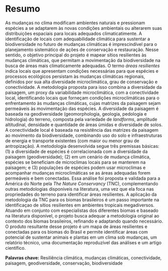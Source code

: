 # Resumo
<!-- Nos nossos textos temos que padronizar o que entendemos por adatação às mudanças climáticas. No sentido mais restrito, adaptação é a mudança evolutiva da espécies em reposta à pressão ambiental, assim as espécies podem se adaptar (evoluir) para terem condições fisiológicas que suportem o novo clima, ou migrarem para áreas adequadas aos seus nichos. No entento, há também adaptação sendo usado em sentidos mais amplos, incluindo a migração. Sugiro mantermos o termo mais restrito, para ficar mais relacionado conceitualmente com a discussão de evolução de nicho e resgate evolutivo --> 

As mudanças no clima modificam ambientes naturais e pressionam espécies a se adaptarem às novas condições ambientais ou alterarem suas distribuições espaciais para locais adequados climaticatimente.
A identificação de locais com adequabilidade climática para sustentar a biodiversidade no futuro de mudanças climáticas é imprescindível para o planejamento sistemático de ações de conservação e restauração.
Nesse sentido, o objetivo principal do projeto é mapear sítios resilientes às mudanças climáticas, que permitam a movimentação da biodiversidade na busca de áreas mais climaticamente adequadas.
O termo _áreas resilientes_ indica locais que apresentam condições necessárias para que espécies e processos ecológicos persistam às mudanças climáticas regionais, definidos por sua alta diversidade microclimática, grau de conservação e conectividade. 
A metodologia proposta para isso combina a diversidade da paisagem, um proxy da variabilidade microclimática, com a conectividade local, identificando locais que forneçam condições microclimáticas para o enfrentamento às mudanças climáticas, cujas matrizes da paisagem sejam permeáveis às movimentação das espécies.
A diversidade da paisagem é baseada na geodiversidade (geomorphologia, geologia, pedologia e hidrologia) do terreno, composta pela variedade de _landforms_, amplitude altitudinal, densidade e quantidade de áreas úmidas e diversidade de solos.
A conectividade local é baseada na resistência das matrizes da paisagem ao movimento da biodiversidade, combinando uso do solo e infraestruturas de energia e transporte existentes (com maior ou menor grau de antropização).
A metodologia desenvolvida segue três premissas básicas: (1) a diversidade de espécies é correlacionada com a diversidade da paisagem (geodiversidade); (2) em um cenário de mudança climática, espécies se beneficiam de microclimas locais para se manterem na paisagem; e (3) populações de espécies podem usar microclimas e acompanhar mudanças microclimáticas se as áreas adequadas forem permeáveis e bem conectadas.
Essa análise foi proposta e validada para a América do Norte pela _The Nature Conservancy_ (TNC), complementando outras metodologias disponíveis na literatura, uma vez que ela foca nas propriedades do terreno para identificar áreas resilientes. 
A aplicação da metodologia da TNC para os biomas brasileiros é um passo importante na identificaçao de sítios resilientes em ambientes tropicais megadiversos. 
Atuando em conjunto com especialistas dos diferentes biomas e baseado na literatura disponível, o projeto busca adequar a metodologia original ao contexto dos biomas brasileiros, refinando e adaptando quando necessário. <!-- Não estamos testando, estamos adequando e desenvolvendo a metodologia  --> 
O produto resultante desse projeto é um mapa de áreas resilientes e conectadas para os biomas do Brasil e permite identificar áreas com potencial de sustentar animais e plantas em um clima sob mudanças, um relatório técnico, uma documentação reproduzível das análises e um artigo científico.

__Palavras chave:__
Resiliência climática, mudanças climáticas, conectividade, paisagem, geodiversidade, conservação, biodiversidade

